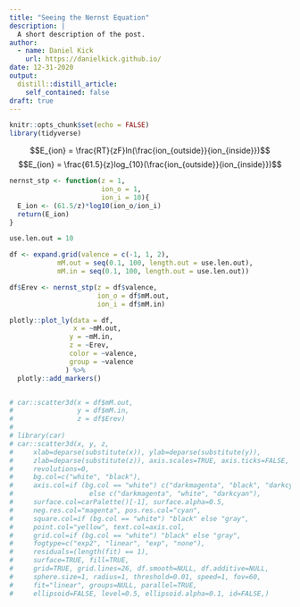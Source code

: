 ```yaml
---
title: "Seeing the Nernst Equation"
description: |
  A short description of the post.
author:
  - name: Daniel Kick
    url: https://danielkick.github.io/
date: 12-31-2020
output:
  distill::distill_article:
    self_contained: false
draft: true
---
```



```r
knitr::opts_chunk$set(echo = FALSE)
library(tidyverse)
```

$$E_{ion} = \frac{RT}{zF}ln(\frac{ion_{outside}}{ion_{inside}})$$
$$E_{ion} = \frac{61.5}{z}log_{10}(\frac{ion_{outside}}{ion_{inside}})$$

```r
nernst_stp <- function(z = 1,
                       ion_o = 1,
                       ion_i = 10){
  E_ion <- (61.5/z)*log10(ion_o/ion_i)
  return(E_ion)
}
```



```r
use.len.out = 10

df <- expand.grid(valence = c(-1, 1, 2),
            mM.out = seq(0.1, 100, length.out = use.len.out),
            mM.in = seq(0.1, 100, length.out = use.len.out))

df$Erev <- nernst_stp(z = df$valence,
                      ion_o = df$mM.out,
                      ion_i = df$mM.in)

plotly::plot_ly(data = df, 
                x = ~mM.out, 
               y = ~mM.in,
               z = ~Erev,
               color = ~valence,
               group = ~valence
              ) %>% 
  plotly::add_markers()


# car::scatter3d(x = df$mM.out, 
#                y = df$mM.in, 
#                z = df$Erev)
# 
# library(car)
# car::scatter3d(x, y, z,
# 	  xlab=deparse(substitute(x)), ylab=deparse(substitute(y)),
# 	  zlab=deparse(substitute(z)), axis.scales=TRUE, axis.ticks=FALSE,
# 	  revolutions=0,
# 	  bg.col=c("white", "black"),
# 	  axis.col=if (bg.col == "white") c("darkmagenta", "black", "darkcyan")
# 		            else c("darkmagenta", "white", "darkcyan"),
# 	  surface.col=carPalette()[-1], surface.alpha=0.5,
# 	  neg.res.col="magenta", pos.res.col="cyan",
# 	  square.col=if (bg.col == "white") "black" else "gray",
# 	  point.col="yellow", text.col=axis.col,
# 	  grid.col=if (bg.col == "white") "black" else "gray",
# 	  fogtype=c("exp2", "linear", "exp", "none"),
# 	  residuals=(length(fit) == 1),
# 	  surface=TRUE, fill=TRUE,
# 	  grid=TRUE, grid.lines=26, df.smooth=NULL, df.additive=NULL,
# 	  sphere.size=1, radius=1, threshold=0.01, speed=1, fov=60,
# 	  fit="linear", groups=NULL, parallel=TRUE,
# 	  ellipsoid=FALSE, level=0.5, ellipsoid.alpha=0.1, id=FALSE,)


```